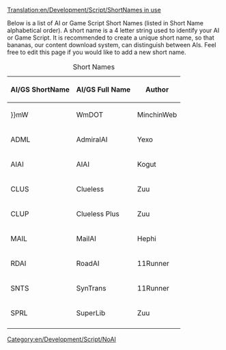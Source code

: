 [[Translation:en/Development/Script/ShortNames in use]]
{{en/Development/Script/Navigation}}

Below is a list of AI or Game Script Short Names (listed in Short Name alphabetical order).  A short name is a 4 letter string used to identify your AI or Game Script.  It is recommended to create a unique short name, so that bananas, our content download system, can distinguish between AIs.  Feel free to edit this page if you would like to add a new short name.

{|border="1" padding="4" class="wikitable sortable"
|+ Short Names
!scope="col" | AI/GS ShortName
!scope="col" class="unsortable"| AI/GS Full Name
!scope="col" class="unsortable"| Author
|-
| }}mW || WmDOT || MinchinWeb
|-
| ADML || AdmiralAI || Yexo
|-
| AIAI || AIAI || Kogut
|-
| CLUS || Clueless || Zuu
|-
| CLUP || Clueless Plus || Zuu
|-
| MAIL || MailAI || Hephi
|-
| RDAI || RoadAI || 11Runner
|-
| SNTS || SynTrans || 11Runner
|-
| SPRL || SuperLib || Zuu
|-
|}

[[Category:en/Development/Script/NoAI]]